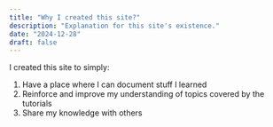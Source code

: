 ```yaml
---
title: "Why I created this site?"
description: "Explanation for this site's existence."
date: "2024-12-28"
draft: false
---
```


I created this site to simply:

1. Have a place where I can document stuff I learned
2. Reinforce and improve my understanding of topics covered by the tutorials
3. Share my knowledge with others
